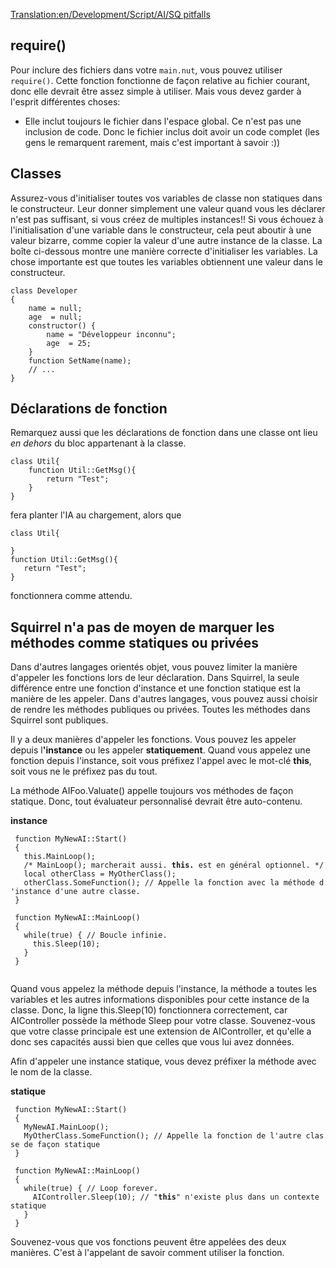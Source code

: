 [[Translation:en/Development/Script/AI/SQ pitfalls]]


{{fr/NonIA}}

== require() ==

Pour inclure des fichiers dans votre <code>main.nut</code>, vous pouvez utiliser <code>require()</code>. Cette fonction fonctionne de façon relative au fichier courant, donc elle devrait être assez simple à utiliser. Mais vous devez garder à l'esprit différentes choses:

* Elle inclut toujours le fichier dans l'espace global. Ce n'est pas une inclusion de code. Donc le fichier inclus doit avoir un code complet (les gens le remarquent rarement, mais c'est important à savoir :))

== Classes ==

Assurez-vous d'initialiser toutes vos variables de classe non statiques dans le constructeur. Leur donner simplement une valeur quand vous les déclarer n'est pas suffisant, si vous créez de multiples instances!! Si vous échouez à l'initialisation d'une variable dans le constructeur, cela peut aboutir à une valeur bizarre, comme copier la valeur d'une autre instance de la classe. La boîte ci-dessous montre une manière correcte d'initialiser les variables. La chose importante est que toutes les variables obtiennent une valeur dans le constructeur.

 class Developer
 {
     name = null;
     age  = null;
     constructor() {
         name = "Développeur inconnu";
         age  = 25;
     }
     function SetName(name);
     // ...
 }

== Déclarations de fonction ==
Remarquez aussi que les déclarations de fonction dans une classe ont lieu ''en dehors'' du bloc appartenant à la classe.
 class Util{
     function Util::GetMsg(){
         return "Test";
     }	
 }
fera planter l'IA au chargement, alors que
 class Util{
     	
 }
 function Util::GetMsg(){
    return "Test";
 }

fonctionnera comme attendu.

== Squirrel n'a pas de moyen de marquer les méthodes comme statiques ou privées ==

Dans d'autres langages orientés objet, vous pouvez limiter la manière d'appeler les fonctions lors de leur déclaration. Dans Squirrel, la seule différence entre une fonction d'instance et une fonction statique est la manière de les appeler. Dans d'autres langages, vous pouvez aussi choisir de rendre les méthodes publiques ou privées. Toutes les méthodes dans Squirrel sont publiques.

Il y a deux manières d'appeler les fonctions. Vous pouvez les appeler depuis l''''instance''' ou les appeler '''statiquement'''. Quand vous appelez une fonction depuis l'instance, soit vous préfixez l'appel avec le mot-clé '''this''', soit vous ne le préfixez pas du tout.

La méthode AIFoo.Valuate() appelle toujours vos méthodes de façon statique. Donc, tout évaluateur personnalisé devrait être auto-contenu.

'''instance'''
  function MyNewAI::Start()
  {
    this.MainLoop();
    /* MainLoop(); marcherait aussi. '''this.''' est en général optionnel. */
    local otherClass = MyOtherClass();
    otherClass.SomeFunction(); // Appelle la fonction avec la méthode d'instance d'une autre classe.
  }
  
  function MyNewAI::MainLoop()
  {
    while(true) { // Boucle infinie.
      this.Sleep(10);
    }
  }
  
Quand vous appelez la méthode depuis l'instance, la méthode a toutes les variables et les autres informations disponibles pour cette instance de la classe. Donc, la ligne this.Sleep(10) fonctionnera correctement, car AIController possède la méthode Sleep pour votre classe. Souvenez-vous que votre classe principale est une extension de AIController, et qu'elle a donc ses capacités aussi bien que celles que vous lui avez données.

Afin d'appeler une instance statique, vous devez préfixer la méthode avec le nom de la classe.

'''statique'''
  function MyNewAI::Start()
  {
    MyNewAI.MainLoop();
    MyOtherClass.SomeFunction(); // Appelle la fonction de l'autre classe de façon statique
  }
  
  function MyNewAI::MainLoop()
  {
    while(true) { // Loop forever.
      AIController.Sleep(10); // "'''this'''" n'existe plus dans un contexte statique
    }
  }

Souvenez-vous que vos fonctions peuvent être appelées des deux manières. C'est à l'appelant de savoir comment utiliser la fonction.